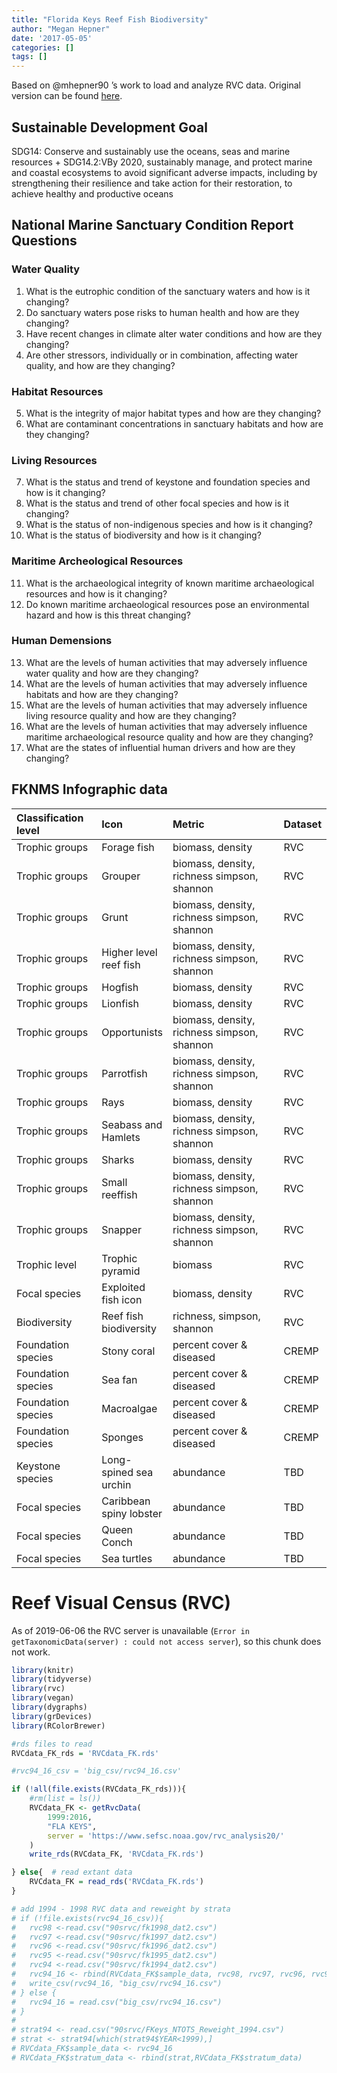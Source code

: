 ```yaml
---
title: "Florida Keys Reef Fish Biodiversity"
author: "Megan Hepner"
date: '2017-05-05'
categories: []
tags: []
---
```


Based on @mhepner90 's work to load and analyze RVC data.
Original version can be found [here](https://github.com/mhepner90/RVC/blob/master/SDG14/MBON_SDG14_FKNMS_classification.Rmd).

## Sustainable Development Goal

SDG14: Conserve and sustainably use the oceans, seas and marine resources
    + SDG14.2:VBy 2020, sustainably manage, and protect marine and coastal ecosystems to avoid significant adverse impacts, including by strengthening their resilience and take action for their restoration, to achieve healthy and productive oceans

## National Marine Sanctuary Condition Report Questions

### Water Quality
1. What is the eutrophic condition of the sanctuary waters and how is it changing?
2. Do sanctuary waters pose risks to human health and how are they changing?
3. Have recent changes in climate alter water conditions and how are they changing?
4. Are other stressors, individually or in combination, affecting water quality, and how are they changing?

### Habitat Resources
5. What is the integrity of major habitat types and how are they changing?
6. What are contaminant concentrations in sanctuary habitats and how are they changing?

### Living Resources
7. What is the status and trend of keystone and foundation species and how is it changing?
8. What is the status and trend of other focal species and how is it changing?
9. What is the status of non-indigenous species and how is it changing?
10. What is the status of biodiversity and how is it changing?

### Maritime Archeological Resources  
11. What is the archaeological integrity of known maritime archaeological resources and how is it changing?
12. Do known maritime archaeological resources pose an environmental hazard and how is this threat changing?

### Human Demensions
13. What are the levels of human activities that may adversely influence water quality and how are they changing?
14. What are the levels of human activities that may adversely influence habitats and how are they changing?
15. What are the levels of human activities that may adversely influence living resource quality and how are they changing?
16. What are the levels of human activities that may adversely influence maritime archaeological resource quality and how are they changing?
17. What are the states of influential human drivers and how are they changing?

## FKNMS Infographic data

| Classification level           | Icon                   | Metric                                        | Dataset |
|:-------------------------------|:-----------------------|:----------------------------------------------|:--------|
| Trophic groups                 | Forage fish            | biomass, density                              | RVC     |
| Trophic groups                 | Grouper                | biomass, density, richness simpson, shannon   | RVC     |
| Trophic groups                 | Grunt                  | biomass, density, richness simpson, shannon   | RVC     |
| Trophic groups                 | Higher level reef fish | biomass, density, richness simpson, shannon   | RVC     |
| Trophic groups                 | Hogfish                | biomass, density                              | RVC     |
| Trophic groups                 | Lionfish               | biomass, density                              | RVC     |
| Trophic groups                 | Opportunists           | biomass, density, richness simpson, shannon   | RVC     |
| Trophic groups                 | Parrotfish             | biomass, density, richness simpson, shannon   | RVC     |
| Trophic groups                 | Rays                   | biomass, density                              | RVC     |
| Trophic groups                 | Seabass and Hamlets    | biomass, density, richness simpson, shannon   | RVC     |
| Trophic groups                 | Sharks                 | biomass, density                              | RVC     |
| Trophic groups                 | Small reeffish         | biomass, density, richness simpson, shannon   | RVC     |
| Trophic groups                 | Snapper                | biomass, density, richness simpson, shannon   | RVC     |
| Trophic level                  | Trophic pyramid        | biomass                                       | RVC     |
| Focal species                  | Exploited fish icon    | biomass, density                              | RVC     |
| Biodiversity                   | Reef fish biodiversity | richness, simpson, shannon                    | RVC     |
| Foundation species             | Stony coral            | percent cover & diseased                      | CREMP   |
| Foundation species             | Sea fan                | percent cover & diseased                      | CREMP   |
| Foundation species             | Macroalgae             | percent cover & diseased                      | CREMP   |       
| Foundation species             | Sponges                | percent cover & diseased                      | CREMP   |       
| Keystone species               | Long-spined sea urchin | abundance                                     | TBD     |
| Focal species                  | Caribbean spiny lobster| abundance                                     | TBD     |
| Focal species                  | Queen Conch            | abundance                                     | TBD     |
| Focal species                  | Sea turtles            | abundance                                     | TBD     |


# Reef Visual Census (RVC)
As of 2019-06-06 the RVC server is unavailable (`Error in getTaxonomicData(server) : could not access server`),
so this chunk does not work.

```r
library(knitr)
library(tidyverse)
library(rvc)
library(vegan)
library(dygraphs)
library(grDevices)
library(RColorBrewer)

#rds files to read
RVCdata_FK_rds = 'RVCdata_FK.rds'

#rvc94_16_csv = 'big_csv/rvc94_16.csv'

if (!all(file.exists(RVCdata_FK_rds))){
    #rm(list = ls())
    RVCdata_FK <- getRvcData(
        1999:2016,
        "FLA KEYS",
        server = 'https://www.sefsc.noaa.gov/rvc_analysis20/'
    )
    write_rds(RVCdata_FK, 'RVCdata_FK.rds')

} else{  # read extant data
    RVCdata_FK = read_rds('RVCdata_FK.rds')
}

# add 1994 - 1998 RVC data and reweight by strata
# if (!file.exists(rvc94_16_csv)){
#   rvc98 <-read.csv("90srvc/fk1998_dat2.csv")
#   rvc97 <-read.csv("90srvc/fk1997_dat2.csv")
#   rvc96 <-read.csv("90srvc/fk1996_dat2.csv")
#   rvc95 <-read.csv("90srvc/fk1995_dat2.csv")
#   rvc94 <-read.csv("90srvc/fk1994_dat2.csv")
#   rvc94_16 <- rbind(RVCdata_FK$sample_data, rvc98, rvc97, rvc96, rvc95, rvc94)
#   write_csv(rvc94_16, "big_csv/rvc94_16.csv")
# } else {
#   rvc94_16 = read.csv("big_csv/rvc94_16.csv")
# }
#
# strat94 <- read.csv("90srvc/FKeys_NTOTS_Reweight_1994.csv")
# strat <- strat94[which(strat94$YEAR<1999),]
# RVCdata_FK$sample_data <- rvc94_16
# RVCdata_FK$stratum_data <- rbind(strat,RVCdata_FK$stratum_data)
```
